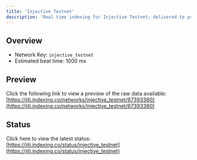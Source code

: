 ```yaml
---
title: 'Injective Testnet'
description: 'Real time indexing for Injective Testnet; delivered to you'
---
```


## Overview
- Network Key: `injective_testnet`
- Estimated beat time: 1000 ms

## Preview
Click the following link to view a preview of the raw data available: [https://jiti.indexing.co/networks/injective_testnet/67393380](https://jiti.indexing.co/networks/injective_testnet/67393380)

## Status
Click here to view the latest status: [https://jiti.indexing.co/status/injective_testnet](https://jiti.indexing.co/status/injective_testnet)
